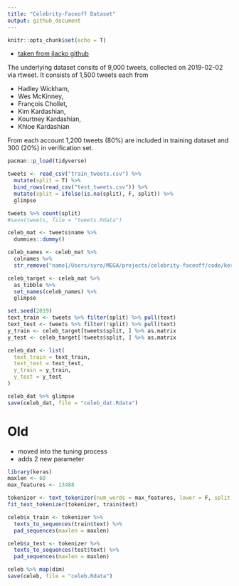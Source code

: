 ```yaml
---
title: "Celebrity-Faceoff Dataset"
output: github_document
---
```


```r
knitr::opts_chunk$set(echo = T)
```


* [taken from jlacko github](https://github.com/jlacko/celebrity-faceoff)

The underlying dataset consits of 9,000 tweets, collected on 2019-02-02 via rtweet. It consists of 1,500 tweets each from

* Hadley Wickham,
* Wes McKinney,
* François Chollet,
* Kim Kardashian,
* Kourtney Kardashian,
* Khloe Kardashian

From each account 1,200 tweets (80%) are included in training dataset and 300 (20%) in verification set.

```r
pacman::p_load(tidyverse)

tweets <- read_csv("train_tweets.csv") %>% 
  mutate(split = T) %>% 
  bind_rows(read_csv("test_tweets.csv")) %>% 
  mutate(split = ifelse(is.na(split), F, split)) %>%
  glimpse

tweets %>% count(split)
#save(tweets, file = "tweets.Rdata")
```

```r
celeb_mat <- tweets$name %>%
  dummies::dummy() 

celeb_names <- celeb_mat %>% 
  colnames %>% 
  str_remove("name|/Users/syro/MEGA/projects/celebrity-faceoff/code/keras_cnn.Rmd")

celeb_target <- celeb_mat %>% 
  as_tibble %>% 
  set_names(celeb_names) %>% 
  glimpse
```

```r
set.seed(2019)
text_train <- tweets %>% filter(split) %>% pull(text)
text_test <- tweets %>% filter(!split) %>% pull(text)
y_train <- celeb_target[tweets$split, ] %>% as.matrix
y_test <- celeb_target[!tweets$split, ] %>% as.matrix

celeb_dat <- list(
  text_train = text_train, 
  text_test = text_test, 
  y_train = y_train, 
  y_test = y_test
)

celeb_dat %>% glimpse
save(celeb_dat, file = "celeb_dat.Rdata")
```



# Old

* moved into the tuning process
* adds 2 new parameter

```r
library(keras)
maxlen <- 60
max_features <- 13488

tokenizer <- text_tokenizer(num_words = max_features, lower = F, split = " ", char_level = F)
fit_text_tokenizer(tokenizer, train$text)

celeb$x_train <- tokenizer %>% 
  texts_to_sequences(train$text) %>%
  pad_sequences(maxlen = maxlen)

celeb$x_test <- tokenizer %>% 
  texts_to_sequences(test$text) %>%
  pad_sequences(maxlen = maxlen)

celeb %>% map(dim)
save(celeb, file = "celeb.Rdata")
```